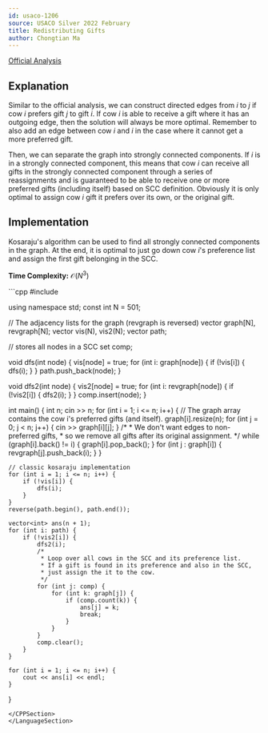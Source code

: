 ```yaml
---
id: usaco-1206
source: USACO Silver 2022 February
title: Redistributing Gifts
author: Chongtian Ma
---
```


[Official Analysis](http://www.usaco.org/current/data/sol_prob1_silver_feb22.html)

## Explanation

Similar to the official analysis, we can construct directed edges from $i$ to $j$ if cow $i$ prefers gift $j$ to gift $i$.
If cow $i$ is able to receive a gift where it has an outgoing edge, then the solution will always be more optimal. 
Remember to also add an edge between cow $i$ and $i$ in the case where it cannot get a more preferred gift.

Then, we can separate the graph into strongly connected components. If $i$ is in a strongly connected component, this means that cow $i$ can receive
all gifts in the strongly connected component through a series of reassignments and is guaranteed to be able to receive one 
or more preferred gifts (including itself) based on SCC definition. Obviously it is only optimal to assign cow $i$ gift it
prefers over its own, or the original gift.
## Implementation

Kosaraju's algorithm can be used to find all strongly connected components in the graph. At the end, it is optimal to just go down cow $i$'s preference list and assign the first gift belonging in the SCC.

**Time Complexity:** $\mathcal{O}(N^3)$

<LanguageSection>
<CPPSection>
```cpp
#include <bits/stdc++.h>

using namespace std;
const int N = 501;

// The adjacency lists for the graph (revgraph is reversed)
vector<int> graph[N], revgraph[N];
vector<bool> vis(N), vis2(N);
vector<int> path;

// stores all nodes in a SCC
set<int> comp;

void dfs(int node) {
	vis[node] = true;
	for (int i: graph[node]) {
		if (!vis[i]) {
			dfs(i);
		}
	}
	path.push_back(node);
}

void dfs2(int node) {
	vis2[node] = true;
	for (int i: revgraph[node]) {
		if (!vis2[i]) {
			dfs2(i);
		}
	}
	comp.insert(node);
}

int main() {
	int n;
	cin >> n;
	for (int i = 1; i <= n; i++) {
		// The graph array contains the cow i's preferred gifts (and itself).
		graph[i].resize(n);
		for (int j = 0; j < n; j++) {
			cin >> graph[i][j];
		}
		/*
		 * We don't want edges to non-preferred gifts,
		 * so we remove all gifts after its original assignment.
		 */
		while (graph[i].back() != i) {
			graph[i].pop_back();
		}
		for (int j : graph[i]) {
			revgraph[j].push_back(i);
		}
	}

	// classic kosaraju implementation
	for (int i = 1; i <= n; i++) {
		if (!vis[i]) {
			dfs(i);
		}
	}
	reverse(path.begin(), path.end());

	vector<int> ans(n + 1);
	for (int i: path) {
		if (!vis2[i]) {
			dfs2(i);
			/*
			 * Loop over all cows in the SCC and its preference list.
			 * If a gift is found in its preference and also in the SCC,
			 * just assign the it to the cow.
			 */
			for (int j: comp) {
				for (int k: graph[j]) {
					if (comp.count(k)) {
						ans[j] = k;
						break;
					}
				}
			}
			comp.clear();
		}
	}
	
	for (int i = 1; i <= n; i++) {
		cout << ans[i] << endl;
	}
}
```  
</CPPSection>
</LanguageSection>
